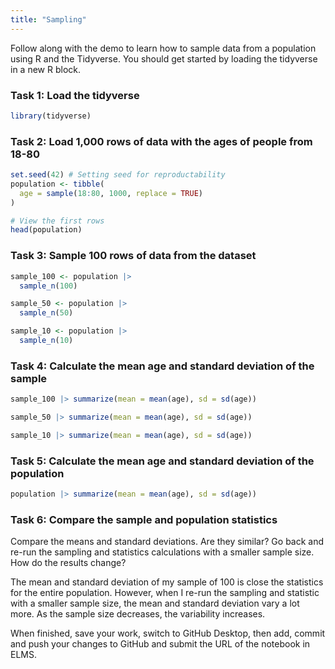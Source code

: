 ```yaml
---
title: "Sampling"
---
```


Follow along with the demo to learn how to sample data from a population using R and the Tidyverse. You should get started by loading the tidyverse in a new R block.

### Task 1: Load the tidyverse

```r
library(tidyverse)
```


### Task 2: Load 1,000 rows of data with the ages of people from 18-80

```r
set.seed(42) # Setting seed for reproductability
population <- tibble(
  age = sample(18:80, 1000, replace = TRUE)
)

# View the first rows
head(population)

```


### Task 3: Sample 100 rows of data from the dataset

```r
sample_100 <- population |> 
  sample_n(100)

sample_50 <- population |> 
  sample_n(50)

sample_10 <- population |> 
  sample_n(10)

```


### Task 4: Calculate the mean age and standard deviation of the sample

```r
sample_100 |> summarize(mean = mean(age), sd = sd(age))

sample_50 |> summarize(mean = mean(age), sd = sd(age))

sample_10 |> summarize(mean = mean(age), sd = sd(age))

```


### Task 5: Calculate the mean age and standard deviation of the population

```r
population |> summarize(mean = mean(age), sd = sd(age))

```


### Task 6: Compare the sample and population statistics

Compare the means and standard deviations. Are they similar? Go back and re-run the sampling and statistics calculations with a smaller sample size. How do the results change?

The mean and standard deviation of my sample of 100 is close the statistics for the entire population. However, when I re-run the sampling and statistic with a smaller sample size, the mean and standard deviation vary a lot more. As the sample size decreases, the variability increases.

When finished, save your work, switch to GitHub Desktop, then add, commit and push your changes to GitHub and submit the URL of the notebook in ELMS.
